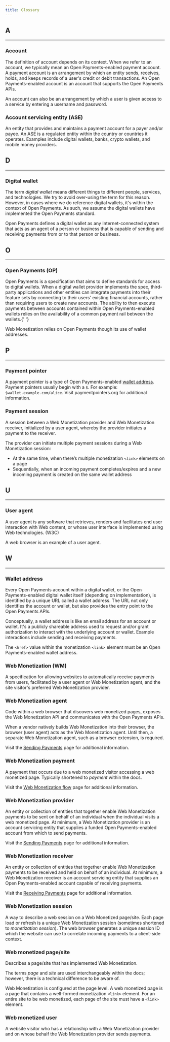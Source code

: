 ```yaml
---
title: Glossary
---
```



## A

<hr />

### Account

The definition of account depends on its context. When we refer to an account, we typically mean an Open Payments-enabled payment account. A payment account is an arrangement by which an entity sends, receives, holds, and keeps records of a user's credit or debit transactions. An Open Payments-enabled account is an account that supports the <LinkOut href="https://openpayments.guide/">Open Payments APIs</LinkOut>.

An account can also be an arrangement by which a user is given access to a service by entering a username and password.

### Account servicing entity (ASE)

An entity that provides and maintains a payment account for a payer and/or payee. An ASE is a regulated entity within the country or countries it operates. Examples include digital wallets, banks, crypto wallets, and mobile money providers.

## D

<hr />

### Digital wallet

The term _digital wallet_ means different things to different people, services, and technologies. We try to avoid over-using the term for this reason. However, in cases where we do reference digital wallets, it's within the context of <LinkOut href="https://openpayments.guide/">Open Payments</LinkOut>. As such, we assume the digital wallets have implemented the Open Payments standard.

Open Payments defines a digital wallet as any Internet-connected system that acts as an agent of a person or business that is capable of sending and receiving payments from or to that person or business.

## O

<hr />

### Open Payments (OP)

<LinkOut href='https://openpayments.guide/'>Open Payments</LinkOut> is a specification
that aims to define standards for access to digital wallets. When a digital wallet
provider implements the spec, third-party applications and other entities can integrate
payments into their feature sets by connecting to their users' existing financial
accounts, rather than requiring users to create new accounts. The ability to then
execute payments between accounts contained within Open Payments-enabled wallets
relies on the availability of a common payment rail between the wallets.{' '}

Web Monetization relies on Open Payments though its use of wallet addresses.

## P

<hr />

### Payment pointer

A payment pointer is a type of Open Payments-enabled [wallet address](#wallet-address). Payment pointers usually begin with a `$`. For example: `$wallet.example.com/alice`. Visit <LinkOut href="https://paymentpointers.org/">paymentpointers.org</LinkOut> for additional information.

### Payment session

A session between a Web Monetization provider and Web Monetization receiver, initialized by a user agent, whereby the provider initiates a payment to the receiver.

The provider can initiate multiple payment sessions during a Web Monetization session:

- At the same time, when there’s multiple monetization `<link>` elements on a page
- Sequentially, when an incoming payment completes/expires and a new incoming payment is created on the same wallet address

## U

<hr />

### User agent

A user agent is any software that retrieves, renders and facilitates end user interaction with Web content, or whose user interface is implemented using Web technologies. (<LinkOut href="https://www.w3.org/WAI/UA/work/wiki/Definition_of_User_Agent">W3C</LinkOut>)

A web browser is an example of a user agent.

## W

<hr />

### Wallet address

Every <LinkOut href="https://openpayments.guide/">Open Payments</LinkOut> account within a digital wallet, or the Open Payments-enabled digital wallet itself (depending on implementation), is identified by a unique URL called a wallet address. The URL not only identifies the account or wallet, but also provides the entry point to the Open Payments APIs.

Conceptually, a wallet address is like an email address for an account or wallet. It's a publicly shareable address used to request and/or grant authorization to interact with the underlying account or wallet. Example interactions include sending and receiving payments.

The `<href>` value within the monetization `<link>` element must be an Open Payments-enabled wallet address.

### Web Monetization (WM)

A specification for allowing websites to automatically receive payments from users, facilitated by a user agent or Web Monetization agent, and the site visitor's preferred Web Monetization provider.

### Web Monetization agent

Code within a web browser that discovers web monetized pages, exposes the Web Monetization API and communicates with the Open Payments APIs.

When a vendor natively builds Web Monetization into their browser, the browser (user agent) acts as the Web Monetization agent. Until then, a separate Web Monetization agent, such as a browser extension, is required.

Visit the [Sending Payments](/docs/intro/sending-payments/#wm-agents) page for additional information.

### Web Monetization payment

A payment that occurs due to a web monetized visitor accessing a web monetized page. Typically shortened to _payment_ within the docs.

Visit the [Web Monetization flow](/docs/intro/web-monetization-flow) page for additional information.

### Web Monetization provider

An entity or collection of entities that together enable Web Monetization payments to be sent on behalf of an individual when the individual visits a web monetized page. At minimum, a Web Monetization provider is an account servicing entity that supplies a funded Open Payments-enabled account from which to send payments.

Visit the [Sending Payments](/docs/intro/sending-payments/#wm-providers) page for additional information.

### Web Monetization receiver

An entity or collection of entities that together enable Web Monetization payments to be received and held on behalf of an individual. At minimum, a Web Monetization receiver is an account servicing entity that supplies an Open Payments-enabled account capable of receiving payments.

Visit the [Receiving Payments](/docs/intro/receiving-payments/#wm-receivers) page for additional information.

### Web Monetization session

A way to describe a web session on a Web Monetized page/site. Each page load or refresh is a unique Web Monetization session (sometimes shortened to _monetization session_). The web browser generates a unique session ID which the website can use to correlate incoming payments to a client-side context.

### Web monetized page/site

Describes a page/site that has implemented Web Monetization.

The terms _page_ and _site_ are used interchangeably within the docs; however, there is a technical difference to be aware of.

Web Monetization is configured at the page level. A web monetized page is a page that contains a well-formed monetization `<link>` element. For an entire site to be web monetized, each page of the site must have a `<link>` element.

### Web monetized user

A website visitor who has a relationship with a Web Monetization provider and on whose behalf the Web Monetization provider sends payments.
